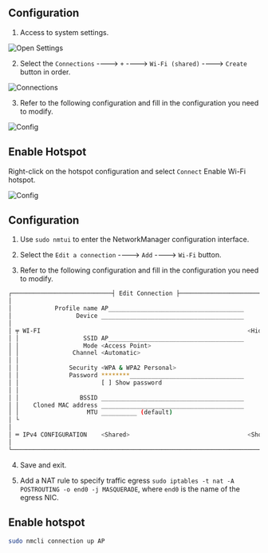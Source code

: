 <Tabs>

<TabItem label="KDE Desktop" value="KDE">

## Configuration

1. Access to system settings.

![Open Settings](/img/common/ap/ap-open-setting.webp)

2. Select the `Connections` ----> `+` ----> `Wi-Fi (shared)` ----> `Create` button in order.

![Connections](/img/common/ap/ap-connections.webp)

3. Refer to the following configuration and fill in the configuration you need to modify.

![Config](/img/common/ap/ap-config.webp)

## Enable Hotspot

Right-click on the hotspot configuration and select `Connect` Enable Wi-Fi hotspot.

![Config](/img/common/ap/ap-connect.webp)

</TabItem>

<TabItem label="Shell" value="Shell">

## Configuration

1. Use `sudo nmtui` to enter the NetworkManager configuration interface.

2. Select the `Edit a connection` ----> `Add` ----> `Wi-Fi` button.

3. Refer to the following configuration and fill in the configuration you need to modify.

```bash
┌────────────────────────────┤ Edit Connection ├─────────────────────────────┐
│                                                                          ↑│
│            Profile name AP______________________________________          ▮│
│                  Device ________________________________________          ▒│
│                                                                           ▒│
│ ╤ WI-FI                                                          <Hide>   ▒│
│ │                  SSID AP______________________________________          ▒│
│ │                  Mode <Access Point>                                    ▒│
│ │               Channel <Automatic>                                       ▒│
│ │                                                                         ▒│
│ │              Security <WPA & WPA2 Personal>                             ▒│
│ │              Password ********________________________________          ▒│
│ │                       [ ] Show password                                 ▒│
│ │                                                                         ▒│
│ │                 BSSID ________________________________________          ▒│
│ │    Cloned MAC address ________________________________________          ▒│
│ │                   MTU __________ (default)                              ▒│
│ └                                                                         ▒│
│                                                                           ▒│
│ ═ IPv4 CONFIGURATION    <Shared>                                 <Show>   ▒│
│                                                                          ↓│
└────────────────────────────────────────────────────────────────────────────┘
```

4. Save and exit.

5. Add a NAT rule to specify traffic egress `sudo iptables -t nat -A POSTROUTING -o end0 -j MASQUERADE`, where `end0` is the name of the egress NIC.

## Enable hotspot

```bash
sudo nmcli connection up AP
```

</TabItem>

</Tabs>
